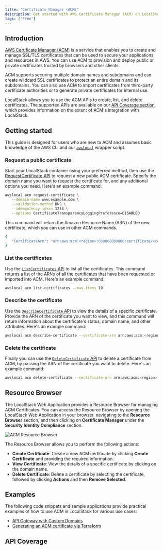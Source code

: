 ```yaml
---
title: "Certificate Manager (ACM)"
description: Get started with AWS Certificate Manager (ACM) on LocalStack
tags: ["Free"]
---
```



## Introduction

[AWS Certificate Manager (ACM)](https://aws.amazon.com/certificate-manager/) is a service that enables you to create and manage SSL/TLS certificates that can be used to secure your applications and resources in AWS.
You can use ACM to provision and deploy public or private certificates trusted by browsers and other clients.

ACM supports securing multiple domain names and subdomains and can create wildcard SSL certificates to protect an entire domain and its subdomains.
You can also use ACM to import certificates from third-party certificate authorities or to generate private certificates for internal use.

LocalStack allows you to use the ACM APIs to create, list, and delete certificates.
The supported APIs are available on our [API Coverage section](#api-coverage), which provides information on the extent of ACM's integration with LocalStack.

## Getting started

This guide is designed for users who are new to ACM and assumes basic knowledge of the AWS CLI and our [`awslocal`](https://github.com/localstack/awscli-local) wrapper script.

### Request a public certificate

Start your LocalStack container using your preferred method, then use the [RequestCertificate API](https://docs.aws.amazon.com/acm/latest/APIReference/API_RequestCertificate.html) to request a new public ACM certificate.
Specify the domain name you want to request the certificate for, and any additional options you need.
Here's an example command:

```bash showshowLineNumbers
awslocal acm request-certificate \
   --domain-name www.example.com \
   --validation-method DNS \
   --idempotency-token 1234 \
   --options CertificateTransparencyLoggingPreference=DISABLED
```

This command will return the Amazon Resource Name (ARN) of the new certificate, which you can use in other ACM commands.

```bash title="Output"
{
   "CertificateArn": "arn:aws:acm:<region>:000000000000:certificate/<certificate_ID>"
}
```

### List the certificates

Use the [`ListCertificates` API](https://docs.aws.amazon.com/acm/latest/APIReference/API_ListCertificates.html) to list all the certificates.
This command returns a list of the ARNs of all the certificates that have been requested or imported into ACM.
Here's an example command:

```bash
awslocal acm list-certificates --max-items 10
```

### Describe the certificate

Use the [`DescribeCertificate` API](https://docs.aws.amazon.com/acm/latest/APIReference/API_DescribeCertificate.html) to view the details of a specific certificate.
Provide the ARN of the certificate you want to view, and this command will return information about the certificate's status, domain name, and other attributes.
Here's an example command:

```bash
awslocal acm describe-certificate --certificate-arn arn:aws:acm:<region>:account:certificate/<certificate_ID>
```

### Delete the certificate

Finally you can use the [`DeleteCertificate` API](https://docs.aws.amazon.com/acm/latest/APIReference/API_DeleteCertificate.html) to delete a certificate from ACM, by passing the ARN of the certificate you want to delete.
Here's an example command:

```bash
awslocal acm delete-certificate --certificate-arn arn:aws:acm:<region>:account:certificate/<certificate_ID>
```

## Resource Browser

The LocalStack Web Application provides a Resource Browser for managing ACM Certificates.
You can access the Resource Browser by opening the LocalStack Web Application in your browser, navigating to the **Resource Browser** section, and then clicking on **Certificate Manager** under the **Security Identity Compliance** section.

![ACM Resource Browser](/images/aws/acm-resource-browser.png)

The Resource Browser allows you to perform the following actions:

- **Create Certificate**: Create a new ACM certificate by clicking **Create Certificate** and providing the required information.
- **View Certificate**: View the details of a specific certificate by clicking on the domain name.
- **Delete Certificate**: Delete a certificate by selecting the certificate, followed by clicking **Actions** and then **Remove Selected**.

## Examples

The following code snippets and sample applications provide practical examples of how to use ACM in LocalStack for various use cases:

- [API Gateway with Custom Domains](https://github.com/localstack/localstack-pro-samples/tree/master/apigw-custom-domain)
- [Generating an ACM certificate via Terraform](https://github.com/localstack/localstack-terraform-samples/tree/master/acm-route53)

## API Coverage

<FeatureCoverage service="acm" client:load />
